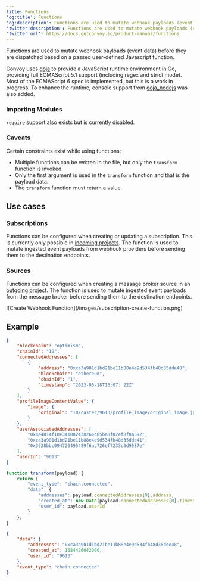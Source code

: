 ```yaml
---
title: Functions
'og:title': Functions
'og:description': Functions are used to mutate webhook payloads (event data)
'twitter:description': Functions are used to mutate webhook payloads (event data)
'twitter:url': https://docs.getconvoy.io/product-manual/functions
---
```


Functions are used to mutate webhook payloads (event data) before they are dispatched based on a passed user-defined Javascript function.

Convoy uses [goja](https://github.com/dop251/goja) to provide a JavaScript runtime environment in Go, providing full ECMAScript 5.1 support (including regex and strict mode). Most of the ECMAScript 6 spec is implemented, but this is a work in progress. To enhance the runtime, console support from [goja\_nodejs](https://github.com/dop251/goja_nodejs) was also added.

### Importing Modules

`require` support also exists but is currently disabled.

### Caveats

Certain constraints exist while using functions:

- Multiple functions can be written in the file, but only the `transform` function is invoked.
- Only the first argument is used in the `transform` function and that is the payload data.
- The `transform` function must return a value.


## Use cases
### Subscriptions
Functions can be configured when creating or updating a subscription.
This is currently only possible in [incoming projects](../product-manual/organizations-and-projects#incoming-project).
The function is used to mutate ingested event payloads from webhook providers before sending them to the destination endpoints.

### Sources
Functions can be configured when creating a message broker source in an [outgoing project](../product-manual/organizations-and-projects#outgoing-project).
The function is used to mutate ingested event payloads from the message broker before sending them to the destination endpoints.

<Frame>![Create Webhook Function](/images/subscription-create-function.png)</Frame>

## Example
```json sample payload
{
	"blockchain": "optimism",
	"chainId": "10",
	"connectedAddresses": [
		{
			"address": "0xca3a901d1bd21be11b88e4e9d534fb48d35dde48",
			"blockchain": "ethereum",
			"chainId": "1",
			"timestamp": "2023-05-18T16:07: 22Z"
		}
	],
	"profileImageContentValue": {
		"image": {
			"original": "10/caster/9613/profile_image/original_image.jpg"
		}
	},
	"userAssociatedAddresses": [
		"0x4e4814f10e341882438264c85ba8f02ef8f8a592",
		"0xca3a901d1bd21be11b88e4e9d534fb48d35dde41",
		"0x3628bbc094720495489f6ac726ef7233c3d9587e"
	],
	"userId": "9613"
}
```

```js sample function
function transform(payload) {
    return {
        "event_type": "chain.connected",
        "data": {
            "addresses": payload.connectedAddresses[0].address,
            "created_at": new Date(payload.connectedAddresses[0].timestamp).getTime(),
            "user_id": payload.userId
        }
    };
}
```

```json sample output
{
	"data": {
		"addresses": "0xca3a901d1bd21be11b88e4e9d534fb48d35dde48",
		"created_at": 1684426042000,
		"user_id": "9613"
	},
	"event_type": "chain.connected"
}
```